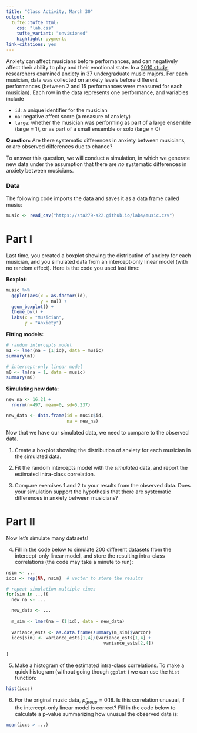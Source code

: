 ```yaml
---
title: "Class Activity, March 30"
output: 
  tufte::tufte_html:
    css: "lab.css"
    tufte_variant: "envisioned"
    highlight: pygments
link-citations: yes
---
```


Anxiety can affect musicians before performances, and can negatively affect their ability to play and their emotional state. In a [2010 study](https://journals.sagepub.com/doi/10.1177/1948550610370492), researchers examined anxiety in 37 undergraduate music majors. For each musician, data was collected on anxiety levels before different performances (between 2 and 15 performances were measured for each musician). Each row in the data represents one performance, and variables include

* `id`: a unique identifier for the musician
* `na`: negative affect score (a measure of anxiety)
* `large`: whether the musician was performing as part of a large ensemble (large = 1), or as part of a small ensemble or solo (large = 0)

**Question:** Are there systematic differences in anxiety between musicians, or are observed differences due to chance?

To answer this question, we will conduct a simulation, in which we generate new data under the assumption that there are *no* systematic differences in anxiety between musicians.

### Data

The following code imports the data and saves it as a data frame called music:

```r
music <- read_csv("https://sta279-s22.github.io/labs/music.csv")
```

# Part I

Last time, you created a boxplot showing the distribution of anxiety for each musician, and you simulated data from an intercept-only linear model (with no random effect). Here is the code you used last time:

**Boxplot:**

```r
music %>%
  ggplot(aes(x = as.factor(id),
             y = na)) +
  geom_boxplot() +
  theme_bw() +
  labs(x = "Musician",
       y = "Anxiety")
```

**Fitting models:**

```r
# random intercepts model
m1 <- lmer(na ~ (1|id), data = music)
summary(m1)

# intercept-only linear model
m0 <- lm(na ~ 1, data = music)
summary(m0)
```

**Simulating new data:**

```r
new_na <- 16.21 +
  rnorm(n=497, mean=0, sd=5.237)

new_data <- data.frame(id = music$id,
                       na = new_na)
```

Now that we have our simulated data, we need to compare to the observed data.

1. Create a boxplot showing the distribution of anxiety for each musician in the simulated data.

2. Fit the random intercepts model with the *simulated* data, and report the estimated intra-class correlation.

3. Compare exercises 1 and 2 to your results from the observed data. Does your simulation support the hypothesis that there are systematic differences in anxiety between musicians?


# Part II

Now let's simulate many datasets!

4. Fill in the code below to simulate 200 different datasets from the intercept-only linear model, and store the resulting intra-class correlations (the code may take a minute to run):

```r
nsim <- ...
iccs <- rep(NA, nsim)  # vector to store the results

# repeat simulation multiple times
for(sim in ...){
  new_na <- ...

  new_data <- ...
  
  m_sim <- lmer(na ~ (1|id), data = new_data)
  
  variance_ests <- as.data.frame(summary(m_sim)$varcor)
  iccs[sim] <- variance_ests[1,4]/(variance_ests[1,4] + 
                                     variance_ests[2,4])
  
}
```

5. Make a histogram of the estimated intra-class correlations. To make a quick histogram (without going though `ggplot` ) we can use the `hist` function:

```r
hist(iccs)
```

6. For the original music data, $\widehat{\rho}_{group} = 0.18$. Is this correlation unusual, if the intercept-only linear model is correct? Fill in the code below to calculate a p-value summarizing how unusual the observed data is:

```r
mean(iccs > ...)
```